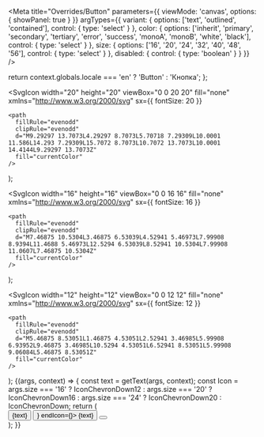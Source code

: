 


<Meta
  title="Overrides/Button"
  parameters={{
    viewMode: 'canvas',
    options: { showPanel: true }
  }}
  argTypes={{
    variant: {
      options: ['text', 'outlined', 'contained'],
      control: { type: 'select' }
    },
    color: {
      options: ['inherit', 'primary', 'secondary', 'tertiary', 'error', 'success', 'monoA', 'monoB', 'white', 'black'],
      control: { type: 'select' }
    },
    size: {
      options: ['16', '20', '24', '32', '40', '48', '56'],
      control: { type: 'select' }
    },
    disabled: {
      control: { type: 'boolean' }
    }
  }}
/>

  return context.globals.locale === 'en' ? 'Button' : 'Кнопка';
};

  <SvgIcon
    width="20"
    height="20"
    viewBox="0 0 20 20"
    fill="none"
    xmlns="http://www.w3.org/2000/svg"
    sx={{ fontSize: 20 }}
  >
    <path
      fillRule="evenodd"
      clipRule="evenodd"
      d="M9.29297 13.7073L4.29297 8.7073L5.70718 7.29309L10.0001 11.586L14.293 7.29309L15.7072 8.7073L10.7072 13.7073L10.0001 14.4144L9.29297 13.7073Z"
      fill="currentColor"
    />
  </SvgIcon>
);

  <SvgIcon
    width="16"
    height="16"
    viewBox="0 0 16 16"
    fill="none"
    xmlns="http://www.w3.org/2000/svg"
    sx={{ fontSize: 16 }}
  >
    <path
      fillRule="evenodd"
      clipRule="evenodd"
      d="M7.46875 10.5304L3.46875 6.53039L4.52941 5.46973L7.99908 8.9394L11.4688 5.46973L12.5294 6.53039L8.52941 10.5304L7.99908 11.0607L7.46875 10.5304Z"
      fill="currentColor"
    />
  </SvgIcon>
);

  <SvgIcon
    width="12"
    height="12"
    viewBox="0 0 12 12"
    fill="none"
    xmlns="http://www.w3.org/2000/svg"
    sx={{ fontSize: 12 }}
  >
    <path
      fillRule="evenodd"
      clipRule="evenodd"
      d="M5.46875 8.53051L1.46875 4.53051L2.52941 3.46985L5.99908 6.93952L9.46875 3.46985L10.5294 4.53051L6.52941 8.53051L5.99908 9.06084L5.46875 8.53051Z"
      fill="currentColor"
    />
  </SvgIcon>
);

<Canvas>
  <Story name="Button">
    {(args, context) => {
      const text = getText(args, context);
      const Icon =
        args.size === '16'
          ? IconChevronDown12
          : args.size === '20'
          ? IconChevronDown16
          : args.size === '24'
          ? IconChevronDown20
          : IconChevronDown;
      return (
        <div style={{ display: 'grid', gap: '16px', gridAutoFlow: 'column', justifyContent: 'flex-start' }}>
          <Button {...args}>{text}</Button>
          <Button {...args} startIcon={<Icon />} endIcon={<Icon />}>
            {text}
          </Button>
          <Button {...args}>
            <Icon />
          </Button>
        </div>
      );
    }}
  </Story>
</Canvas>
